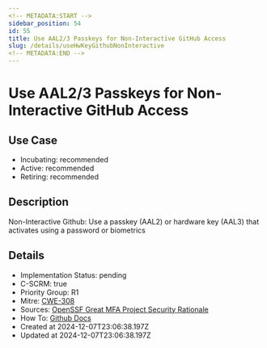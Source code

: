 ```yaml
---
<!-- METADATA:START -->
sidebar_position: 54
id: 55
title: Use AAL2/3 Passkeys for Non-Interactive GitHub Access
slug: /details/useHwKeyGithubNonInteractive
<!-- METADATA:END -->
---
```


<!-- TITLE:START -->
# Use AAL2/3 Passkeys for Non-Interactive GitHub Access
<!-- TITLE:END -->

## Use Case
<!-- LEVELS:START -->
- Incubating: recommended
- Active: recommended
- Retiring: recommended
<!-- LEVELS:END -->

<!-- DESCRIPTION:START -->
## Description
Non-Interactive Github: Use a passkey (AAL2) or hardware key (AAL3) that activates using a password or biometrics
<!-- DESCRIPTION:END -->

<!-- DETAILS:START -->
## Details
- Implementation Status: pending
- C-SCRM: true
- Priority Group: R1
- Mitre: [CWE-308](https://cwe.mitre.org/data/definitions/308.html)
- Sources: [OpenSSF Great MFA Project Security Rationale](https://github.com/ossf/great-mfa-project/blob/main/security-rationale.md)
- How To: [Github Docs](https://docs.github.com/en/authentication/connecting-to-github-with-ssh/generating-a-new-ssh-key-and-adding-it-to-the-ssh-agent#generating-a-new-ssh-key-for-a-hardware-security-key)
- Created at 2024-12-07T23:06:38.197Z
- Updated at 2024-12-07T23:06:38.197Z
<!-- DETAILS:END -->
